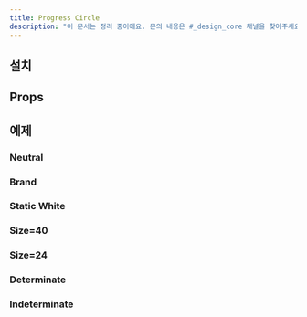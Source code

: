 ```yaml
---
title: Progress Circle
description: "이 문서는 정리 중이에요. 문의 내용은 #_design_core 채널을 찾아주세요."
---
```


<ComponentExample name="progress-circle-preview" />

## 설치

<Installation name="progress-circle" />

## Props

<ReactTypeTable
  path="./registry/ui/progress-circle.tsx"
  name="ProgressCircleProps"
/>

## 예제

### Neutral

<ComponentExample name="progress-circle-neutral" />

### Brand

<ComponentExample name="progress-circle-brand" />

### Static White

<ComponentExample name="progress-circle-static-white" />

### Size=40

<ComponentExample name="progress-circle-40" />

### Size=24

<ComponentExample name="progress-circle-24" />

### Determinate

<ComponentExample name="progress-circle-determinate" />

### Indeterminate

<ComponentExample name="progress-circle-indeterminate" />
